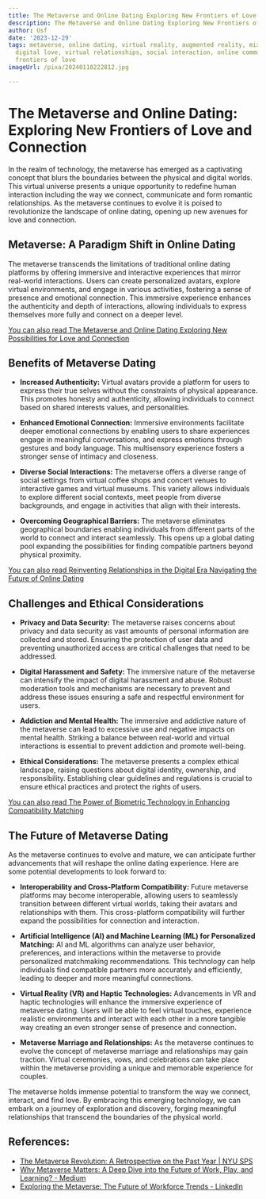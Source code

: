 ```yaml
---
title: The Metaverse and Online Dating Exploring New Frontiers of Love and Connection
description: The Metaverse and Online Dating Exploring New Frontiers of Love and Connection
author: Usf
date: '2023-12-29'
tags: metaverse, online dating, virtual reality, augmented reality, mixed reality,
  digital love, virtual relationships, social interaction, online communication, new
  frontiers of love
imageUrl: /pixa/20240118222812.jpg

---
```

# **The Metaverse and Online Dating:  Exploring New Frontiers of  Love and Connection**

In the  realm of technology, the metaverse has emerged as a captivating concept that blurs the boundaries between the physical and digital  worlds. This virtual universe presents a unique opportunity to redefine human interaction including the way we connect,  communicate and form romantic relationships. As the metaverse continues to evolve it is poised to revolutionize the landscape of online dating, opening up new avenues for  love and connection.

## **Metaverse: A Paradigm Shift in  Online Dating**

The metaverse transcends the limitations of traditional online dating platforms by offering immersive and interactive experiences that mirror real-world interactions. Users can  create personalized avatars, explore virtual environments, and engage in various activities, fostering  a sense of presence and emotional  connection. This immersive experience enhances the authenticity and depth of interactions, allowing individuals to express themselves more fully and  connect on a deeper level.

[You can also read The Metaverse and Online Dating  Exploring New Possibilities for Love and  Connection](The%20Metaverse%20and%20Online%20Dating%20Exploring%20New%20Possibilities%20for%20Love%20and%20Connection)


## **Benefits of Metaverse Dating**
- **Increased  Authenticity:** Virtual avatars provide  a platform for users to express their true selves without the constraints of physical appearance. This  promotes honesty and authenticity, allowing individuals to connect  based on  shared  interests values,  and personalities.

- **Enhanced Emotional  Connection:** Immersive environments facilitate deeper emotional connections by enabling users to share experiences engage in meaningful conversations,  and express emotions through gestures and body language. This multisensory experience fosters a stronger sense of intimacy and closeness.

- **Diverse Social  Interactions:** The metaverse offers a diverse range of social settings from virtual coffee shops  and concert venues  to interactive games and virtual museums.  This variety allows individuals to  explore different social contexts, meet people from diverse backgrounds,  and  engage in activities that  align with their interests.

- **Overcoming Geographical Barriers:** The metaverse eliminates geographical boundaries enabling individuals from different parts of the world to connect and interact seamlessly. This opens up a global dating pool expanding the possibilities for finding compatible partners beyond physical proximity.

[You can also read Reinventing Relationships in the Digital Era Navigating the  Future of  Online Dating](Reinventing%20Relationships%20in%20the%20Digital%20Era%20Navigating%20the%20Future%20of%20Online%20Dating)


## **Challenges and Ethical Considerations**
- **Privacy and Data Security:**  The metaverse raises concerns about privacy and data security  as vast amounts of personal information are collected  and stored. Ensuring the protection of user data and  preventing  unauthorized  access are critical challenges that need to be addressed.

- **Digital Harassment and Safety:** The immersive nature of the metaverse can intensify the impact of digital harassment and abuse. Robust moderation tools and  mechanisms are necessary to prevent and address  these issues ensuring a  safe and respectful environment for users.

- **Addiction and Mental  Health:**  The immersive and addictive nature of the metaverse can lead to excessive use and negative impacts on mental health. Striking  a balance between real-world and virtual  interactions is essential to prevent addiction and  promote well-being.

- **Ethical Considerations:** The metaverse presents a complex ethical landscape, raising  questions about digital identity, ownership, and  responsibility. Establishing clear guidelines and regulations is crucial to ensure ethical practices  and protect  the rights of users.

[You can  also read The Power  of Biometric Technology in Enhancing Compatibility Matching](The%20Power%20of%20Biometric%20Technology%20in%20Enhancing%20Compatibility%20Matching)


## **The Future of  Metaverse Dating**

As the metaverse continues to evolve and mature, we can  anticipate further advancements  that will  reshape the online dating experience. Here are some potential developments to look forward to:

- **Interoperability and Cross-Platform Compatibility:** Future metaverse platforms may become interoperable, allowing users to seamlessly transition between different virtual worlds, taking their avatars and relationships with them. This cross-platform  compatibility  will further expand the possibilities for connection and interaction.

- **Artificial Intelligence (AI) and Machine Learning (ML) for Personalized Matching:** AI and ML algorithms can analyze user behavior, preferences, and interactions within the metaverse to provide  personalized matchmaking recommendations. This technology can help individuals find compatible  partners more accurately and  efficiently, leading  to  deeper and more meaningful connections.

- **Virtual Reality (VR) and  Haptic Technologies:** Advancements in  VR  and haptic technologies will enhance the immersive experience of metaverse dating. Users will be able to feel virtual touches,  experience realistic environments and interact with  each other in a more  tangible way creating an even stronger sense of presence and connection.

- **Metaverse Marriage and Relationships:**  As the  metaverse continues to evolve the concept of metaverse marriage  and relationships may gain traction. Virtual ceremonies, vows, and celebrations can take place  within the metaverse providing a unique and memorable experience for couples.

The metaverse  holds immense potential to transform the way  we connect, interact, and find love. By embracing this emerging  technology, we can embark on a journey of exploration and discovery, forging meaningful relationships that transcend the boundaries of the physical world.

## References:
- [The Metaverse Revolution: A Retrospective on the Past Year | NYU SPS](https://www.sps.nyu.edu/homepage/emerging-technologies-collaborative/blog/2023/the-metaverse-revolution-a-retrospective-on-the-past-year.html)
- [Why Metaverse Matters: A Deep Dive into the Future of Work, Play, and Learning? - Medium](https://medium.com/@rajatranjan974/why-metaverse-matters-a-deep-dive-into-the-future-of-work-play-and-learning-f7fe33940a5c)
- [Exploring the Metaverse: The Future of Workforce Trends - LinkedIn](https://www.linkedin.com/pulse/exploring-metaverse-future-workforce-trends-kris-clelland)

